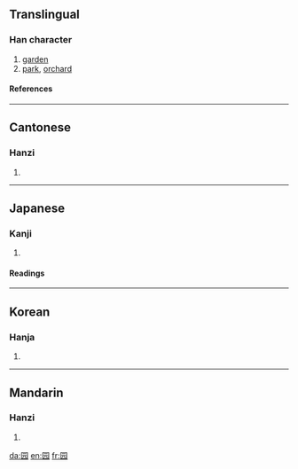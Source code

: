 {{see|園}}

==Translingual==
===Han character===
{{Han char|rn=31|rad=囗|as=04|sn=7|four=|canj=田一一山 (WMMU)}}
# [[garden]]
# [[park]], [[orchard]]
====References====
{{Han ref|kx=0217.170|dkj=04714|dj=0444.200|hdz=10714.020|uh=56ED|ud=22253}}
----
==Cantonese==
===Hanzi===
{{yue-hanzi|jyut=|y=yun4}}
# {{defn|Cantonese}}
----
==Japanese==
===Kanji===
{{ja-kanji|grade=|rs=囗04}}
# {{defn|Japanese}} 
====Readings====
{{ja-readings|on=[[がん]] (gan), [[たん]] (tan), [[だん]] (dan), [[えん]] (en)|kun=}}
----
==Korean==
===Hanja===
{{ko-hanja|hangeul=완|rv=wan|mr=wan}}
# {{defn|Korean}}
----
==Mandarin==
===Hanzi===
{{cmn-hanzi|tra=園|pin=[[yuán]] ([[yuan2]])|wg=yüan<sup>2</sup>}}
# {{defn|Mandarin}}

[[da:园]]
[[en:园]]
[[fr:园]]